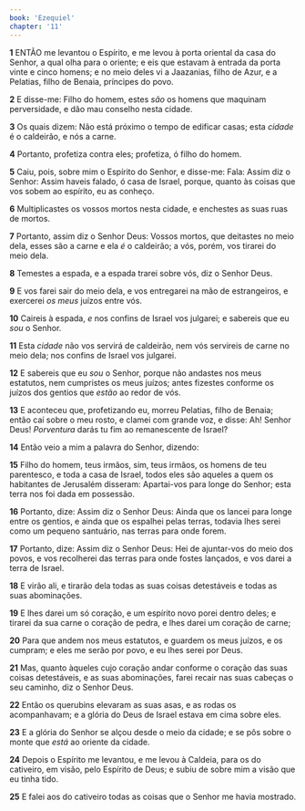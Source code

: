 ```yaml
---
book: 'Ezequiel'
chapter: '11'
---
```


**1** ENTÃO me levantou o Espírito, e me levou à porta oriental da casa do Senhor, a qual olha para o oriente; e eis que estavam à entrada da porta vinte e cinco homens; e no meio deles vi a Jaazanias, filho de Azur, e a Pelatias, filho de Benaia, príncipes do povo.

**2** E disse-me: Filho do homem, estes _são_ os homens que maquinam perversidade, e dão mau conselho nesta cidade.

**3** Os quais dizem: Não está próximo o tempo de edificar casas; esta _cidade_ é o caldeirão, e nós a carne.

**4** Portanto, profetiza contra eles; profetiza, ó filho do homem.

**5** Caiu, pois, sobre mim o Espírito do Senhor, e disse-me: Fala: Assim diz o Senhor: Assim haveis falado, ó casa de Israel, porque, quanto às coisas que vos sobem ao espírito, eu as conheço.

**6** Multiplicastes os vossos mortos nesta cidade, e enchestes as suas ruas de mortos.

**7** Portanto, assim diz o Senhor Deus: Vossos mortos, que deitastes no meio dela, esses são a carne e ela _é_ o caldeirão; a vós, porém, vos tirarei do meio dela.

**8** Temestes a espada, e a espada trarei sobre vós, diz o Senhor Deus.

**9** E vos farei sair do meio dela, e vos entregarei na mão de estrangeiros, e exercerei _os meus_ juízos entre vós.

**10** Caireis à espada, _e_ nos confins de Israel vos julgarei; e sabereis que eu _sou_ o Senhor.

**11** Esta _cidade_ não vos servirá de caldeirão, nem vós servireis de carne no meio dela; nos confins de Israel vos julgarei.

**12** E sabereis que eu _sou_ o Senhor, porque não andastes nos meus estatutos, nem cumpristes os meus juízos; antes fizestes conforme os juízos dos gentios que _estão_ ao redor de vós.

**13** E aconteceu que, profetizando eu, morreu Pelatias, filho de Benaia; então caí sobre o meu rosto, e clamei com grande voz, e disse: Ah! Senhor Deus! _Porventura_ darás tu fim ao remanescente de Israel?

**14** Então veio a mim a palavra do Senhor, dizendo:

**15** Filho do homem, teus irmãos, sim, teus irmãos, os homens de teu parentesco, e toda a casa de Israel, todos eles são aqueles a quem os habitantes de Jerusalém disseram: Apartai-vos para longe do Senhor; esta terra nos foi dada em possessão.

**16** Portanto, dize: Assim diz o Senhor Deus: Ainda que os lancei para longe entre os gentios, e ainda que os espalhei pelas terras, todavia lhes serei como um pequeno santuário, nas terras para onde forem.

**17** Portanto, dize: Assim diz o Senhor Deus: Hei de ajuntar-vos do meio dos povos, e vos recolherei das terras para onde fostes lançados, e vos darei a terra de Israel.

**18** E virão ali, e tirarão dela todas as suas coisas detestáveis e todas as suas abominações.

**19** E lhes darei um só coração, e um espírito novo porei dentro deles; e tirarei da sua carne o coração de pedra, e lhes darei um coração de carne;

**20** Para que andem nos meus estatutos, e guardem os meus juízos, e os cumpram; e eles me serão por povo, e eu lhes serei por Deus.

**21** Mas, quanto àqueles cujo coração andar conforme o coração das suas coisas detestáveis, e as suas abominações, farei recair nas suas cabeças o seu caminho, diz o Senhor Deus.

**22** Então os querubins elevaram as suas asas, e as rodas os acompanhavam; e a glória do Deus de Israel estava em cima sobre eles.

**23** E a glória do Senhor se alçou desde o meio da cidade; e se pôs sobre o monte que _está_ ao oriente da cidade.

**24** Depois o Espírito me levantou, e me levou à Caldeia, para os do cativeiro, em visão, pelo Espírito de Deus; e subiu de sobre mim a visão que eu tinha tido.

**25** E falei aos do cativeiro todas as coisas que o Senhor me havia mostrado.

